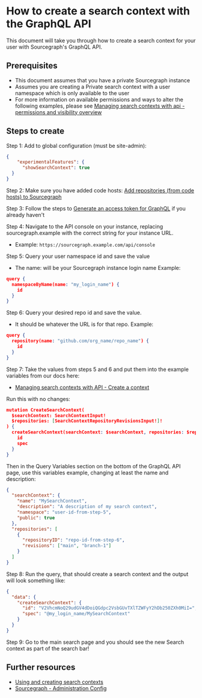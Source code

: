 # How to create a search context with the GraphQL API

This document will take you through how to create a search context for your user with Sourcegraph's GraphQL API.

## Prerequisites

* This document assumes that you have a private Sourcegraph instance
* Assumes you are creating a Private search context with a user namespace which is only available to the user
* For more information on available permissions and ways to alter the following examples, please see [Managing search contexts with api - permissions and visibility overview](/api/graphql/managing-search-contexts-with-api#permissions-and-visibility-overview)

## Steps to create


Step 1: Add to global configuration (must be site-admin):


```json
{
    "experimentalFeatures": {
      "showSearchContext": true
  }
}
```

Step 2: Make sure you have added code hosts: [Add repositories (from code hosts) to Sourcegraph](/admin/repo/add)



Step 3: Follow the steps to [Generate an access token for GraphQL](/api/graphql#quickstart) if you already haven't



Step 4: Navigate to the API console on your instance, replacing sourcegraph.example with the correct string for your instance URL.

* Example: `https://sourcegraph.example.com/api/console`



Step 5: Query your user namespace id and save the value

* The name: will be your Sourcegraph instance login name
Example:

```json
query {
  namespaceByName(name: "my_login_name") {
    id
  }
}
```

Step 6: Query your desired repo id and save the value.

* It should be whatever the URL is for that repo.
Example:

```json
query {
  repository(name: "github.com/org_name/repo_name") {
    id
  }
}
```

Step 7: Take the values from steps 5 and 6 and put them into the example variables from our docs here:

* [Managing search contexts with API - Create a context](/api/graphql/managing-search-contexts-with-api#create-a-context)


Run this with no changes:

```json
mutation CreateSearchContext(
  $searchContext: SearchContextInput!
  $repositories: [SearchContextRepositoryRevisionsInput!]!
) {
  createSearchContext(searchContext: $searchContext, repositories: $repositories) {
    id
    spec
  }
}
```

Then in the Query Variables section on the bottom of the GraphQL API page, use this variables example, changing at least the name and description:

```json
{
  "searchContext": {
    "name": "MySearchContext",
    "description": "A description of my search context",
    "namespace": "user-id-from-step-5",
    "public": true
  },
  "repositories": [
    {
      "repositoryID": "repo-id-from-step-6",
      "revisions": ["main", "branch-1"]
  	}
  ]
}
```


Step 8: Run the query, that should create a search context and the output will look something like:


```json
{
  "data": {
    "createSearchContext": {
      "id": "V2VhcmNoQ29udGV4dDoiQGdpc2VsbGUvTXlTZWFyY2hDb250ZXh0MiI=",
      "spec": "@my_login_name/MySearchContext"
    }
  }
}
```



Step 9: Go to the main search page and you should see the new Search context as part of the search bar!

## Further resources

* [Using and creating search contexts](/code-search/working/search_contexts)
* [Sourcegraph - Administration Config](/admin/config)
